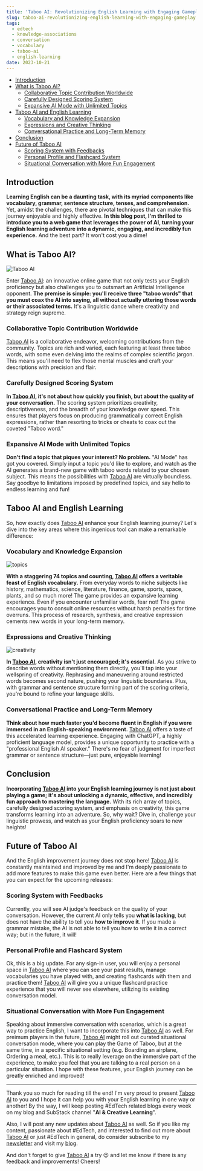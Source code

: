 ```yaml
---
title: 'Taboo AI: Revolutionizing English Learning with Engaging Gameplay'
slug: taboo-ai-revolutionizing-english-learning-with-engaging-gameplay
tags:
  - edtech
  - knowledge-associations
  - conversation
  - vocabulary
  - taboo-ai
  - english-learning
date: 2023-10-21
---
```


- [Introduction](#introduction)
- [What is Taboo AI?](#what-is-taboo-ai)
  - [Collaborative Topic Contribution Worldwide](#collaborative-topic-contribution-worldwide)
  - [Carefully Designed Scoring System](#carefully-designed-scoring-system)
  - [Expansive AI Mode with Unlimited Topics](#expansive-ai-mode-with-unlimited-topics)
- [Taboo AI and English Learning](#taboo-ai-and-english-learning)
  - [Vocabulary and Knowledge Expansion](#vocabulary-and-knowledge-expansion)
  - [Expressions and Creative Thinking](#expressions-and-creative-thinking)
  - [Conversational Practice and Long-Term Memory](#conversational-practice-and-long-term-memory)
- [Conclusion](#conclusion)
- [Future of Taboo AI](#future-of-taboo-ai)
  - [Scoring System with Feedbacks](#scoring-system-with-feedbacks)
  - [Personal Profile and Flashcard System](#personal-profile-and-flashcard-system)
  - [Situational Conversation with More Fun Engagement](#situational-conversation-with-more-fun-engagement)

## Introduction

**Learning English can be a daunting task, with its myriad components like vocabulary, grammar, sentence structure, tenses, and comprehension.** Yet, amidst the challenges, there are pivotal techniques that can make this journey enjoyable and highly effective. **In this blog post, I'm thrilled to introduce you to a web game that leverages the power of AI, turning your English learning adventure into a dynamic, engaging, and incredibly fun experience.** And the best part? It won't cost you a dime!

## What is Taboo AI?

![Taboo AI](<https://github.com/xmliszt/resources/blob/main/taboo-ai/images/v300/poster3.0(features).png?raw=true>)

Enter [Taboo AI](https://taboo-ai.vercel.app): an innovative online game that not only tests your English proficiency but also challenges you to outsmart an Artificial Intelligence opponent. **The premise is simple: you'll receive three "taboo words" that you must coax the AI into saying, all without actually uttering those words or their associated terms.** It's a linguistic dance where creativity and strategy reign supreme.

### Collaborative Topic Contribution Worldwide

[Taboo AI](https://taboo-ai.vercel.app) is a collaborative endeavor, welcoming contributions from the community. Topics are rich and varied, each featuring at least three taboo words, with some even delving into the realms of complex scientific jargon. This means you'll need to flex those mental muscles and craft your descriptions with precision and flair.

### Carefully Designed Scoring System

**In [Taboo AI](https://taboo-ai.vercel.app), it's not about how quickly you finish, but about the quality of your conversation.** The scoring system prioritizes creativity, descriptiveness, and the breadth of your knowledge over speed. This ensures that players focus on producing grammatically correct English expressions, rather than resorting to tricks or cheats to coax out the coveted "Taboo word."

### Expansive AI Mode with Unlimited Topics

**Don't find a topic that piques your interest? No problem.** "AI Mode" has got you covered. Simply input a topic you'd like to explore, and watch as the AI generates a brand-new game with taboo words related to your chosen subject. This means the possibilities with [Taboo AI](https://taboo-ai.vercel.app) are virtually boundless. Say goodbye to limitations imposed by predefined topics, and say hello to endless learning and fun!

## Taboo AI and English Learning

So, how exactly does [Taboo AI](https://taboo-ai.vercel.app) enhance your English learning journey? Let's dive into the key areas where this ingenious tool can make a remarkable difference:

### Vocabulary and Knowledge Expansion

![topics](https://github.com/xmliszt/resources/blob/main/blogs/2023-10-21/topics.png?raw=true)

**With a staggering 74 topics and counting, [Taboo AI](https://taboo-ai.vercel.app) offers a veritable feast of English vocabulary.** From everyday words to niche subjects like history, mathematics, science, literature, finance, game, sports, space, plants, and so much more! The game provides an expansive learning experience. Even if you encounter unfamiliar words, fear not! The game encourages you to consult online resources without harsh penalties for time overruns. This process of research, synthesis, and creative expression cements new words in your long-term memory.

### Expressions and Creative Thinking

![creativity](https://github.com/xmliszt/resources/blob/main/blogs/2023-10-21/creativity.png?raw=true)

**In [Taboo AI](https://taboo-ai.vercel.app), creativity isn't just encouraged; it's essential.** As you strive to describe words without mentioning them directly, you'll tap into your wellspring of creativity. Rephrasing and maneuvering around restricted words becomes second nature, pushing your linguistic boundaries. Plus, with grammar and sentence structure forming part of the scoring criteria, you're bound to refine your language skills.

### Conversational Practice and Long-Term Memory

**Think about how much faster you'd become fluent in English if you were immersed in an English-speaking environment.** [Taboo AI](https://taboo-ai.vercel.app) offers a taste of this accelerated learning experience. Engaging with ChatGPT, a highly proficient language model, provides a unique opportunity to practice with a "professional English AI speaker." There's no fear of judgment for imperfect grammar or sentence structure—just pure, enjoyable learning!

## Conclusion

**Incorporating [Taboo AI](https://taboo-ai.vercel.app) into your English learning journey is not just about playing a game; it's about unlocking a dynamic, effective, and incredibly fun approach to mastering the language.** With its rich array of topics, carefully designed scoring system, and emphasis on creativity, this game transforms learning into an adventure. So, why wait? Dive in, challenge your linguistic prowess, and watch as your English proficiency soars to new heights!

## Future of Taboo AI

And the English improvement journey does not stop here! [Taboo AI](https://taboo-ai.vercel.app) is constantly maintained and improved by me and I'm deeply passionate to add more features to make this game even better. Here are a few things that you can expect for the upcoming releases:

### Scoring System with Feedbacks

Currently, you will see AI judge's feedback on the quality of your conversation. However, the current AI only tells you **what is lacking**, but does not have the ability to tell you **how to improve it**. If you made a grammar mistake, the AI is not able to tell you how to write it in a correct way; but in the future, it will!

### Personal Profile and Flashcard System

Ok, this is a big update. For any sign-in user, you will enjoy a personal space in [Taboo AI](https://taboo-ai.vercel.app) where you can see your past results, manage vocabularies you have played with, and creating flashcards with them and practice them! [Taboo AI](https://taboo-ai.vercel.app) will give you a unique flashcard practice experience that you will never see elsewhere, utilizing its existing conversation model.

### Situational Conversation with More Fun Engagement

Speaking about immersive conversation with scenarios, which is a great way to practice English, I want to incorporate this into [Taboo AI](https://taboo-ai.vercel.app) as well. For preimum players in the future, [Taboo AI](https://taboo-ai.vercel.app) might roll out curated situational conversation mode, where you can play the Game of Taboo, but at the same time, in a specific situational setting (e.g. Boarding an airplane, Ordering a meal, etc.). This is to really leverage on the immersive part of the experience, to make you feel that you are talking to a real person on a particular situation. I hope with these features, your English journey can be greatly enriched and improved!

---

Thank you so much for reading till the end! I'm very proud to present [Taboo AI](https://taboo-ai.vercel.app) to you and I hope it can help you with your English learning in one way or another! By the way, I will keep posting #EdTech related blogs every week on my blog and SubStack channel "**AI & Creative Learning**".

Also, I will post any new updates about [Taboo AI](https://taboo-ai.vercel.app) as well. So if you like my content, passionate about #EdTech, and interested to find out more about [Taboo AI](https://taboo-ai.vercel.app) or just #EdTech in general, do consider subscribe to my [newsletter](https://liyuxuan.substack.com/subscribe) and visit my [blog](https://liyuxuan.dev/blogs).

And don't forget to give [Taboo AI](https://taboo-ai.vercel.app) a try 😉 and let me know if there is any feedback and improvements! Cheers!
